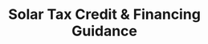 ---
title: Solar Tax Credit & Financing Guidance
description: "Guidance on solar tax credits and financing options for solar systems."
icon: "@/assets/solar-house.webp"
featuredImage: "@/assets/panels.jpg"
parent: "solar"
---